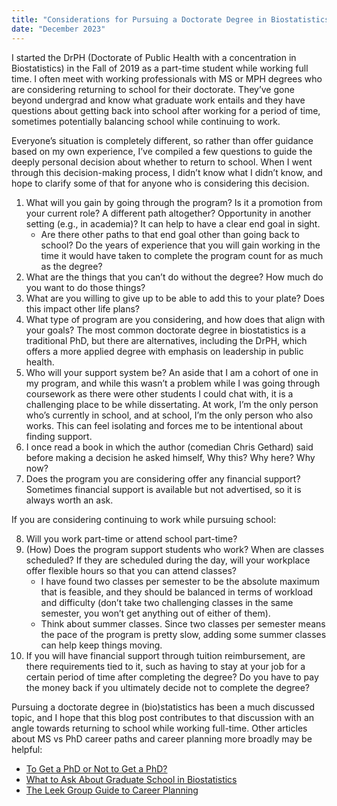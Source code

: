 ```yaml
---
title: "Considerations for Pursuing a Doctorate Degree in Biostatistics"
date: "December 2023"
---
```


I started the DrPH (Doctorate of Public Health with a concentration in Biostatistics) in the Fall of 2019 as a part-time student while working full time. I often meet with working professionals with MS or MPH degrees who are considering returning to school for their doctorate. They’ve gone beyond undergrad and know what graduate work entails and they have questions about getting back into school after working for a period of time, sometimes potentially balancing school while continuing to work. 

Everyone’s situation is completely different, so rather than offer guidance based on my own experience, I’ve compiled a few questions to guide the deeply personal decision about whether to return to school. When I went through this decision-making process, I didn’t know what I didn’t know, and hope to clarify some of that for anyone who is considering this decision. 

1.	What will you gain by going through the program? Is it a promotion from your current role? A different path altogether? Opportunity in another setting (e.g., in academia)? It can help to have a clear end goal in sight. 
    -	Are there other paths to that end goal other than going back to school? Do the years of experience that you will gain working in the time it would have taken to complete the program count for as much as the degree?
2.	What are the things that you can’t do without the degree? How much do you want to do those things?
3.	What are you willing to give up to be able to add this to your plate? Does this impact other life plans?
4.	What type of program are you considering, and how does that align with your goals? The most common doctorate degree in biostatistics is a traditional PhD, but there are alternatives, including the DrPH, which offers a more applied degree with emphasis on leadership in public health.
5.	Who will your support system be? An aside that I am a cohort of one in my program, and while this wasn’t a problem while I was going through coursework as there were other students I could chat with, it is a challenging place to be while dissertating. At work, I’m the only person who’s currently in school, and at school, I’m the only person who also works. This can feel isolating and forces me to be intentional about finding support. 
6.	I once read a book in which the author (comedian Chris Gethard) said before making a decision he asked himself, Why this? Why here? Why now?
7.	Does the program you are considering offer any financial support? Sometimes financial support is available but not advertised, so it is always worth an ask. 

If you are considering continuing to work while pursuing school:

8.	Will you work part-time or attend school part-time?
9.	(How) Does the program support students who work? When are classes scheduled? If they are scheduled during the day, will your workplace offer flexible hours so that you can attend classes?
    -	I have found two classes per semester to be the absolute maximum that is feasible, and they should be balanced in terms of workload and difficulty (don’t take two challenging classes in the same semester, you won’t get anything out of either of them). 
    -	Think about summer classes. Since two classes per semester means the pace of the program is pretty slow, adding some summer classes can help keep things moving. 
10.	If you will have financial support through tuition reimbursement, are there requirements tied to it, such as having to stay at your job for a certain period of time after completing the degree? Do you have to pay the money back if you ultimately decide not to complete the degree?

Pursuing a doctorate degree in (bio)statistics has been a much discussed topic, and I hope that this blog post contributes to that discussion with an angle towards returning to school while working full-time. Other articles about MS vs PhD career paths and career planning more broadly may be helpful:

* [To Get a PhD or Not to Get a PhD?](https://magazine.amstat.org/blog/2020/10/01/to-get-a-phd-or-not-to-get-a-phd/ )
* [What to Ask About Graduate School in Biostatistics](https://stattrak.amstat.org/2021/07/01/grad-school-in-biostatistics/)
* [The Leek Group Guide to Career Planning](https://github.com/jtleek/careerplanning)
